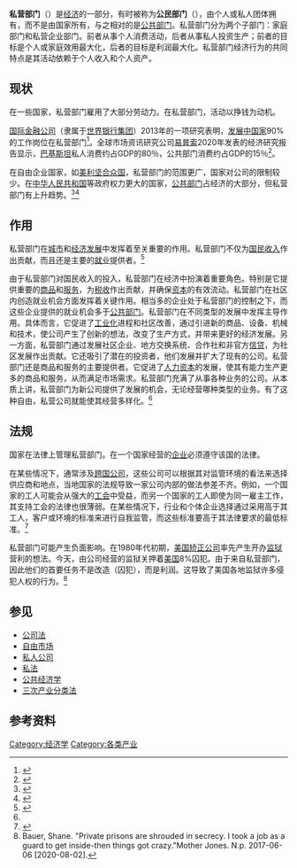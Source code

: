 '''私营部门'''（{{lang-en|private sector}}）是[[经济|经济]]的一部分，有时被称为'''公民部门'''（{{lang-en|citizen sector}}），由个人或私人团体拥有，而不是由国家所有，与之相对的是[[公共部门|公共部门]]。私营部门分为两个子部门：家庭部门和私营企业部门。前者从事个人消费活动，后者从事私人投资生产；前者的目标是个人或家庭效用最大化，后者的目标是利润最大化。私营部门经济行为的共同特点是其活动依赖于个人收入和个人资产。

==现状==
在一些国家，私营部门雇用了大部分劳动力。在私营部门，活动以挣钱为动机。

[[国际金融公司|国际金融公司]]（隶属于[[世界银行集团|世界银行集团]]）2013年的一项研究表明，[[发展中国家|发展中国家]]90%的工作岗位在私营部门<ref>{{Cite web |url = https://openknowledge.worldbank.org/handle/10986/16979 |title = IFC Jobs Study : Assessing Private Sector Contributions to Job Creation and Poverty Reduction|website=World Bank Group|date = 2013-01 |language = en|accessdate = 2020-08-02}}</ref>。全球市场资讯研究公司[[易普索|易普索]]2020年发表的经济研究报告显示，[[巴基斯坦|巴基斯坦]]私人消费约占GDP的80％，公共部门消费约占GDP的15％<ref>{{Cite web |url = http://www.mofcom.gov.cn/article/i/jyjl/j/202007/20200702987550.shtml |title = 巴私营部门消费占GDP的80%|website=中华人民共和国商务部|date = 2020-07-29 |language = zh|accessdate = 2020-08-02}}</ref>。

在自由企业国家，如[[美利坚合众国|美利坚合众国]]，私营部门的范围更广，国家对公司的限制较少。在[[中华人民共和国|中华人民共和国]]等政府权力更大的国家，[[公共部门|公共部门]]占经济的大部分，但私营部门有上升趋势。<ref>{{cite web|url=http://whatis.techtarget.com/definition/private-sector|title=What is private sector? - Definition from WhatIs.com|author=Margaret Rouse|date=2013-08|website=Tech Target|language=en|accessdate=2020-08-02|archive-date=2017-12-23|archive-url=https://web.archive.org/web/20171223200226/http://whatis.techtarget.com/definition/private-sector|dead-url=no}}</ref><ref>{{Cite web |url = http://news.cnstock.com/news,bwkx-201609-3892157.htm |title = 外媒：中国民企海外并购占比上升|website=中国证券网|date = 2016-09-05 |language = zh|accessdate = 2020-08-02}}</ref>

==作用==
私营部门在[[城市|城市]]和[[经济发展|经济发展]]中发挥着至关重要的作用。私营部门不仅为[[国民收入|国民收入]]作出贡献，而且还是主要的[[就业|就业]]提供者。<ref name="Indeed">{{Cite web |url = https://www.indeed.com/career-advice/career-development/private-sector |title = What Is the Private Sector? Definition and Examples|website=Indeed|date =2020-02-26|language = en|accessdate = 2020-08-02}}</ref>

由于私营部门对国民收入的投入，私营部门在经济中扮演着重要角色。特别是它提供重要的[[商品|商品]]和[[服务|服务]]，为[[税收|税收]]作出贡献，并确保[[资本|资本]]的有效流动。私营部门在社区内创造就业机会方面发挥着关键作用。相当多的企业处于私营部门的控制之下，而这些企业提供的就业机会多于[[公共部门|公共部门]]。私营部门在不同类型的发展中发挥主导作用。具体而言，它促进了[[工业化|工业化]]进程和社区改善，通过引进新的商品、设备、机械和技术，使公司产生了创新的想法，改变了生产方式，并带来更好的经济发展。另一方面，私营部门通过发展社区企业、地方交换系统、合作社和非官方[[信贷|信贷]]，为社区发展作出贡献。它还吸引了潜在的投资者，他们发展并扩大了现有的公司。私营部门还是商品和服务的主要提供者。它促进了[[人力资本|人力资本]]的发展，使其有能力生产更多的商品和服务，从而满足市场需求。私营部门充满了从事各种业务的公司。从本质上讲，私营部门为新公司提供了发展的机会，无论经营哪种类型的业务。有了这种自由，私营公司就能使其经营多样化。<ref name="Indeed"/>

==法规==
国家在法律上管理私营部门。在一个国家经营的[[企业|企业]]必须遵守该国的法律。

在某些情况下，通常涉及[[跨国公司|跨国公司]]，这些公司可以根据其对监管环境的看法来选择供应商和地点，当地国家的法规导致一家公司内部的做法参差不齐。例如，一个国家的工人可能会从强大的[[工会|工会]]中受益，而另一个国家的工人即使为同一雇主工作，其支持工会的法律也很薄弱。在某些情况下，行业和个体企业选择通过采用高于其工人，客户或环境的标准来进行自我监管，而这些标准要高于其法律要求的最低标准。<ref>{{cite book
|author = Virginia Haufler|title= A Public Role for the Private Sector: Industry Self-Regulation in a Global Economy|url= https://books.google.com/books?id=TxKNYxTRA-cC |date= 2013-01-25|language=en|accessdate=2020-08-02|publisher= Carnegie Endowment|isbn=9780870033377
}}</ref>

私营部门可能产生负面影响。在1980年代初期，[[美国矫正公司|美国矫正公司]]率先产生开办[[监狱|监狱]]营利的想法。今天，由公司经营的监狱关押着[[美国|美国]]8%囚犯。由于来自私营部门，因此他们的首要任务不是改造（囚犯），而是利润。这导致了美国各地监狱许多侵犯人权的行为。<ref>Bauer, Shane. "Private prisons are shrouded in secrecy. I took a job as a guard to get inside-then things got crazy."Mother Jones. N.p. 2017-06-06 [2020-08-02].</ref>

==参见==
{{Portal|经济}}
* [[公司法|公司法]]
* [[自由市场|自由市场]]
* [[私人公司|私人公司]]
* [[私法|私法]]
* [[公共经济学|公共经济学]]
* [[三次产业分类法|三次产业分类法]]

==参考资料==
{{reflist}}

[[Category:经济学|Category:经济学]]
[[Category:各类产业|Category:各类产业]]